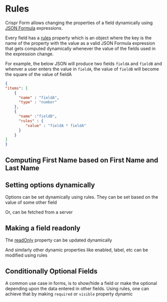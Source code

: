 

# Rules

Crispr Form allows changing the properties of a field dynamically using
[JSON Formula](https://git.corp.adobe.com/pages/livecycle/af2-docs/spec/latest/#_expression_grammar) expressions.

Every field has a [rules](https://git.corp.adobe.com/pages/livecycle/af2-docs/spec/latest/#_rules)
property which is an object where the key is the name of the property with the value as a
valid JSON Formula expression that gets computed dynamically whenever the value of the fields used in the expression
change.

For example, the below JSON will produce two fields `fieldA` and `fieldB` and whenver a user enters the value in
`fieldA`, the value of `fieldB` will become the square of the value of fieldA
```json
{
"items": [
    {
      "name" : "fieldA",
      "type" : "number"
    },
    {
      "name" :"fieldB",
      "rules" : {
         "value" : "fieldA * fieldA"
      }
    }
]
}
```


## Computing First Name based on First Name and Last Name
<Story id="crispr-dynamic-properties--value" />

## Setting options dynamically
Options can be set dynamically using rules.
They can be set based on the value of some other field

<Story id="crispr-dynamic-properties--options" />

Or, can be fetched from a server

<Story id="reference-json-events-custom--fetch-data" />


## Making a field readonly
The [readOnly](https://git.corp.adobe.com/pages/livecycle/af2-docs/spec/latest/#field-properties-readOnly) property
can be updated dynamically

<Story id="crispr-dynamic-properties--read-only" />

And similarly other dynamic properties like enabled, label, etc can be modified using rules


## Conditionally Optional Fields

A common use case in forms, is to show/hide a field or make the optional depending upon the data entered in other
fields. Using rules, one can achieve that by making `required` or `visible` property dynamic

<Story id="crispr-dynamic-properties--required" />

<Story id="crispr-dynamic-properties--visible" />

